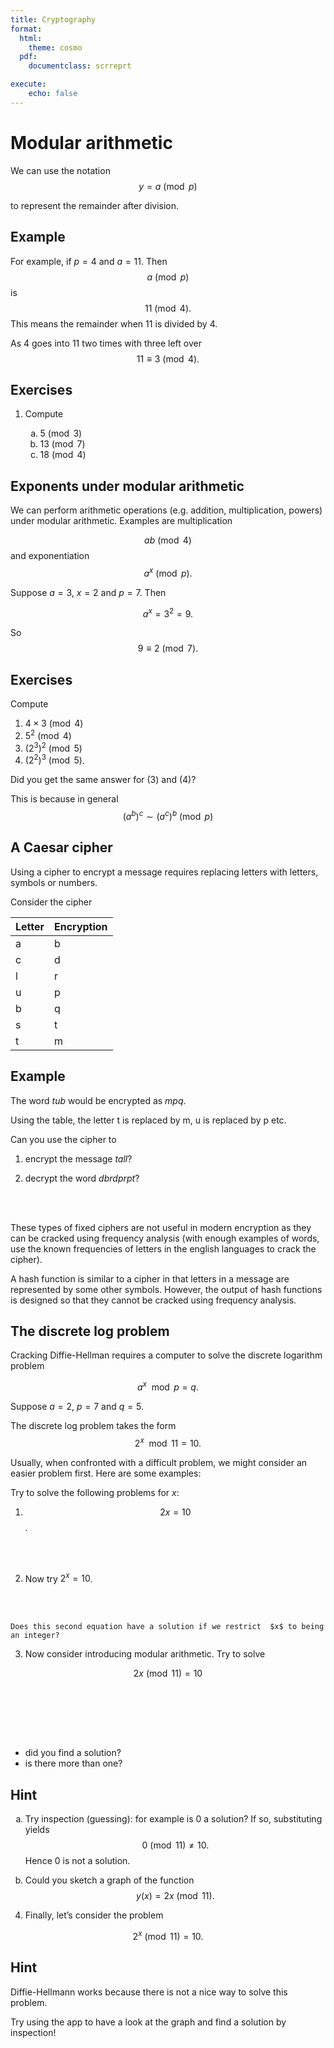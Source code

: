 ```yaml
---
title: Cryptography 
format:
  html:
    theme: cosmo
  pdf:
    documentclass: scrreprt

execute:
    echo: false
---
```




# Modular arithmetic

We can use the notation
$$
y= a \pmod p
$$

to represent the remainder after division. 

::: {.callout-note}
# Example

For example, if $p=4$ and $a =11$. Then
$$
a \pmod p
$$
is 
$$
11 \pmod 4.
$$
This means the remainder when 11 is divided by 4. 

As 4 goes into 11 two times with three left over
$$
11  \equiv 3 \pmod{4}.
$$
:::


## Exercises

1. Compute 

    a. $5\pmod 3$
    b. $13\pmod 7$
    c. $18\pmod 4$
   

## Exponents under modular arithmetic

We can perform arithmetic operations (e.g. addition, multiplication, powers) under modular arithmetic. Examples are multiplication

$$ ab  \pmod{4}$$
and exponentiation
$$
a^x \pmod p.
$$


::: {.callout-note}
Suppose $a=3$, $x=2$ and $p=7$. Then

$$
a^x = 3^2 = 9.
$$

So 
$$
9 \equiv 2 \pmod{7}.
$$
:::

## Exercises 

Compute 

1. $4 \times 3 \pmod{4}$ 
2. $5^2 \pmod{4}$
3. $(2^3)^2 \pmod{5}$
4. $(2^2)^3 \pmod{5}$.

:::{.callout-note}
Did you get the same answer for (3) and (4)?

This is because in general
$$
(a^b)^c \sim (a^c)^b  \pmod{p}
$$
:::



## A Caesar cipher

Using a cipher to encrypt a message requires replacing letters with letters, symbols or numbers.

Consider the cipher

Letter| Encryption
---|---
a|b
c|d
l|r
u|p
b | q
s | t
t | m

::: {.callout-note}
# Example

The word *tub* would be encrypted as *mpq*.

Using the table, the letter t is replaced by m, u is replaced by p etc.



:::


Can you use the cipher to

1.  encrypt the message *tall*?

2. decrypt the word *dbrdprpt*?

<br><br>

::: {.callout-warning}
These types of fixed ciphers are not useful in modern encryption as they can be cracked using frequency analysis (with enough examples of words, use the known frequencies of letters in the english languages to crack the cipher).
:::

A hash function is similar to a cipher in that letters in a message are represented by some other symbols. However, the output of hash functions is designed so that they cannot be cracked using frequency analysis. 


## The discrete log problem

Cracking Diffie-Hellman requires a computer to solve the discrete logarithm problem

$$
a^x \mod p = q.
$$

Suppose $a=2$, $p=7$ and $q=5$.

The discrete log problem takes the form
$$
2^x \mod 11 = 10.
$$


Usually, when confronted with a difficult problem, we might consider an easier problem first. Here are some examples:


Try to solve the following problems for $x$:  

1. $$2 x = 10$$.

<br><br>

2. Now try  $2^x= 10$.

<br><br>

    Does this second equation have a solution if we restrict  $x$ to being an integer?

3. Now consider introducing modular arithmetic. Try to solve

$$
2x \pmod{11} = 10
$$

<br><br>

<br><br>

- did you find a solution?
- is there more than one?

:::{.callout-note}
# Hint 

a. Try inspection (guessing): for example is 0 a solution?
If so, substituting yields 
$$
0 \pmod{11}\neq 10.
$$
Hence 0 is not a solution.

b. Could you sketch a graph of the function
$$
y(x)=2x \pmod{11}.
$$

:::


4. Finally, let's consider the problem

$$ 
2^x \pmod{11} = 10.
$$

:::{.callout-note}
# Hint 

Diffie-Hellmann works because there is not a nice way to solve this problem.

Try using the app to have a look at the graph and find a solution by inspection!

:::